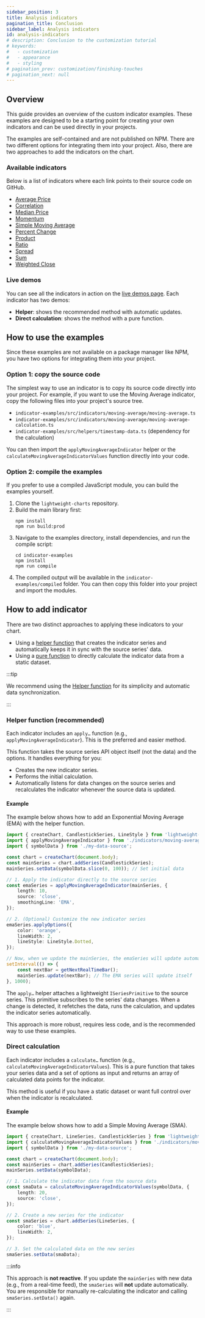 ```yaml
---
sidebar_position: 3
title: Analysis indicators
pagination_title: Conclusion
sidebar_label: Analysis indicators
id: analysis-indicators
# description: Conclusion to the customization tutorial
# keywords:
#   - customization
#   - appearance
#   - styling
# pagination_prev: customization/finishing-touches
# pagination_next: null
---
```


## Overview

This guide provides an overview of the custom indicator examples.
These examples are designed to be a starting point for creating your own indicators and can be used directly in your projects.

The examples are self-contained and are not published on NPM.
There are two different options for integrating them into your project.
Also, there are two approaches to add the indicators on the chart.

### Available indicators

Below is a list of indicators where each link points to their source code on GitHub.

- [Average Price](https://github.com/tradingview/lightweight-charts/indicator-examples/src/indicators/average-price)
- [Correlation](https://github.com/tradingview/lightweight-charts/indicator-examples/src/indicators/correlation)
- [Median Price](https://github.com/tradingview/lightweight-charts/indicator-examples/src/indicators/median-price)
- [Momentum](https://github.com/tradingview/lightweight-charts/indicator-examples/src/indicators/momentum)
- [Simple Moving Average](https://github.com/tradingview/lightweight-charts/indicator-examples/src/indicators/moving-average)
- [Percent Change](https://github.com/tradingview/lightweight-charts/indicator-examples/src/indicators/percent-change)
- [Product](https://github.com/tradingview/lightweight-charts/indicator-examples/src/indicators/product)
- [Ratio](https://github.com/tradingview/lightweight-charts/indicator-examples/src/indicators/ratio)
- [Spread](https://github.com/tradingview/lightweight-charts/indicator-examples/src/indicators/spread)
- [Sum](https://github.com/tradingview/lightweight-charts/indicator-examples/src/indicators/sum)
- [Weighted Close](https://github.com/tradingview/lightweight-charts/indicator-examples/src/indicators/weighted-close)

### Live demos

You can see all the indicators in action on the [live demos page](https://tradingview.github.io/lightweight-charts/indicator-examples/).
Each indicator has two demos:

* **Helper**: shows the recommended method with automatic updates.
* **Direct calculation**: shows the method with a pure function.

## How to use the examples

Since these examples are not available on a package manager like NPM, you have two options for integrating them into your project.

### Option 1: copy the source code

The simplest way to use an indicator is to copy its source code directly into your project.
For example, if you want to use the Moving Average indicator, copy the following files into your project's source tree.

- `indicator-examples/src/indicators/moving-average/moving-average.ts`
- `indicator-examples/src/indicators/moving-average/moving-average-calculation.ts`
- `indicator-examples/src/helpers/timestamp-data.ts` (dependency for the calculation)

You can then import the `applyMovingAverageIndicator` helper or the `calculateMovingAverageIndicatorValues` function directly into your code.

### Option 2: compile the examples

If you prefer to use a compiled JavaScript module, you can build the examples yourself.

1. Clone the `lightweight-charts` repository.
2. Build the main library first:
    ```shell
    npm install
    npm run build:prod
    ```
3. Navigate to the examples directory, install dependencies, and run the compile script:
    ```shell
    cd indicator-examples
    npm install
    npm run compile
    ```
4. The compiled output will be available in the `indicator-examples/compiled` folder. You can then copy this folder into your project and import the modules.

## How to add indicator

There are two distinct approaches to applying these indicators to your chart.

- Using a [helper function](#helper-function-recommended) that creates the indicator series and automatically keeps it in sync with the source series' data.
- Using a [pure function](#direct-calculation) to directly calculate the indicator data from a static dataset.

:::tip

We recommend using the [Helper function](#helper-function-recommended) for its simplicity and automatic data synchronization.

:::

### Helper function (recommended)

Each indicator includes an `apply…` function (e.g., `applyMovingAverageIndicator`). This is the preferred and easier method.

This function takes the source series API object itself (not the data) and the options.
It handles everything for you:

- Creates the new indicator series.
- Performs the initial calculation.
- Automatically listens for data changes on the source series and recalculates the indicator whenever the source data is updated.

#### Example

The example below shows how to add an Exponential Moving Average (EMA) with the helper function.

```ts
import { createChart, CandlestickSeries, LineStyle } from 'lightweight-charts';
import { applyMovingAverageIndicator } from './indicators/moving-average/moving-average';
import { symbolData } from './my-data-source';

const chart = createChart(document.body);
const mainSeries = chart.addSeries(CandlestickSeries);
mainSeries.setData(symbolData.slice(0, 100)); // Set initial data

// 1. Apply the indicator directly to the source series
const emaSeries = applyMovingAverageIndicator(mainSeries, {
	length: 10,
	source: 'close',
	smoothingLine: 'EMA',
});

// 2. (Optional) Customize the new indicator series
emaSeries.applyOptions({
	color: 'orange',
	lineWidth: 2,
	lineStyle: LineStyle.Dotted,
});

// Now, when we update the mainSeries, the emaSeries will update automatically
setInterval(() => {
    const nextBar = getNextRealTimeBar();
    mainSeries.update(nextBar); // The EMA series will update itself
}, 1000);
```

The `apply…` helper attaches a lightweight `ISeriesPrimitive` to the source series.
This primitive subscribes to the series' data changes.
When a change is detected, it refetches the data, runs the calculation, and updates the indicator series automatically.

This approach is more robust, requires less code, and is the recommended way to use these examples.

### Direct calculation

Each indicator includes a `calculate…` function (e.g., `calculateMovingAverageIndicatorValues`).
This is a pure function that takes your series data and a set of options as input and returns an array of calculated data points for the indicator.

This method is useful if you have a static dataset or want full control over when the indicator is recalculated.

#### Example

The example below shows how to add a Simple Moving Average (SMA).

```ts
import { createChart, LineSeries, CandlestickSeries } from 'lightweight-charts';
import { calculateMovingAverageIndicatorValues } from './indicators/moving-average/moving-average-calculation';
import { symbolData } from './my-data-source';

const chart = createChart(document.body);
const mainSeries = chart.addSeries(CandlestickSeries);
mainSeries.setData(symbolData);

// 1. Calculate the indicator data from the source data
const smaData = calculateMovingAverageIndicatorValues(symbolData, {
	length: 20,
	source: 'close',
});

// 2. Create a new series for the indicator
const smaSeries = chart.addSeries(LineSeries, {
	color: 'blue',
	lineWidth: 2,
});

// 3. Set the calculated data on the new series
smaSeries.setData(smaData);
```

:::info

This approach is **not reactive**. If you update the `mainSeries` with new data (e.g., from a real-time feed), the `smaSeries` will **not** update automatically.
You are responsible for manually re-calculating the indicator and calling `smaSeries.setData()` again.

:::
